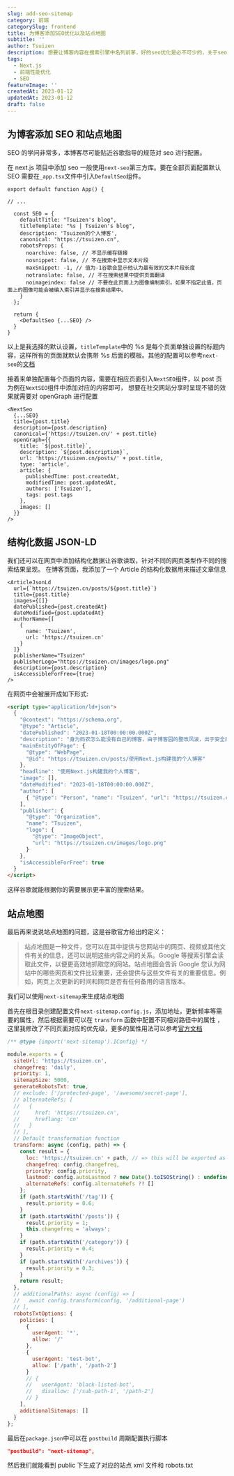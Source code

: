 ```yaml
---
slug: add-seo-sitemap
category: 前端
categorySlug: frontend
title: 为博客添加SEO优化以及站点地图
subtitle: ''
author: Tsuizen
description: 想要让博客内容在搜索引擎中名列前茅，好的seo优化是必不可少的，关于seo优化已经成了一门学问，本文在博客中进行了一番实践
tags:
  - Next.js
  - 前端性能优化
  - SEO
featureImage: ''
createdAt: 2023-01-12
updatedAt: 2023-01-12
draft: false
---
```


## 为博客添加 SEO 和站点地图

SEO 的学问非常多，本博客尽可能贴近谷歌指导的规范对 seo 进行配置。

在 next.js 项目中添加 seo 一般使用`next-seo`第三方库。要在全部页面配置默认 SEO 需要在`_app.tsx`文件中引入`DefaultSeo`组件。

```tsx
export default function App() {

// ...

  const SEO = {
    defaultTitle: "Tsuizen's blog",
    titleTemplate: "%s | Tsuizen's blog",
    description: 'Tsuizen的个人博客',
    canonical: "https://tsuizen.cn",
    robotsProps: {
      noarchive: false, // 不显示缓存链接
      nosnippet: false, // 不在搜索中显示文本片段
      maxSnippet: -1, // 值为-1谷歌会显示他认为最有效的文本片段长度
      notranslate: false, // 不在搜索结果中提供页面翻译
      noimageindex: false // 不要在此页面上为图像编制索引。如果不指定此值，页面上的图像可能会被编入索引并显示在搜索结果中。
    }
  };

  return {
    <DefaultSeo {...SEO} />
  }
}
```

以上是我选择的默认设置，`titleTemplate`中的 %s 是每个页面单独设置的标题内容，这样所有的页面就默认会携带 %s
后面的模板。其他的配置可以参考`next-seo`的[文档](https://github.com/garmeeh/next-seo)

接着来单独配置每个页面的内容，需要在相应页面引入`NextSEO`组件，以 post 页为例在`NextSEO`组件中添加对应的内容即可，
想要在社交网站分享时呈现不错的效果就需要对 openGraph 进行配置

```tsx
<NextSeo
  {...SEO}
  title={post.title}
  description={post.description}
  canonical={'https://tsuizen.cn/' + post.title}
  openGraph={{
    title: `${post.title}`,
    description: `${post.description}`,
    url: 'https://tsuizen.cn/posts/' + post.title,
    type: 'article',
    article: {
      publishedTime: post.createdAt,
      modifiedTime: post.updatedAt,
      authors: ['Tsuizen'],
      tags: post.tags
    },
    images: []
  }}
/>
```

## 结构化数据 JSON-LD

我们还可以在网页中添加结构化数据让谷歌读取，针对不同的网页类型作不同的搜索结果呈现。
在博客页面，我添加了一个 Article 的结构化数据用来描述文章信息

<Youtube videoId="vioCbTo3C-4" />

```tsx
<ArticleJsonLd
  url={`https://tsuizen.cn/posts/${post.title}`}
  title={post.title}
  images={[]}
  datePublished={post.createdAt}
  dateModified={post.updatedAt}
  authorName={[
    {
      name: 'Tsuizen',
      url: 'https://tsuizen.cn'
    }
  ]}
  publisherName="Tsuizen"
  publisherLogo="https://tsuizen.cn/images/logo.png"
  description={post.description}
  isAccessibleForFree={true}
/>
```

在网页中会被展开成如下形式:

```html
<script type="application/ld+json">
  {
    "@context": "https://schema.org",
    "@type": "Article",
    "datePublished": "2023-01-18T00:00:00.000Z",
    "description": "身为码农怎么能没有自己的博客，由于博客园的整改风波，出于安全原因决定自己搭建，顺便可以练习技术以及督促自己更新🧐。",
    "mainEntityOfPage": {
      "@type": "WebPage",
      "@id": "https://tsuizen.cn/posts/使用Next.js构建我的个人博客"
    },
    "headline": "使用Next.js构建我的个人博客",
    "image": [],
    "dateModified": "2023-01-18T00:00:00.000Z",
    "author": [
      { "@type": "Person", "name": "Tsuizen", "url": "https://tsuizen.cn" }
    ],
    "publisher": {
      "@type": "Organization",
      "name": "Tsuizen",
      "logo": {
        "@type": "ImageObject",
        "url": "https://tsuizen.cn/images/logo.png"
      }
    },
    "isAccessibleForFree": true
  }
</script>
```

这样谷歌就能根据你的需要展示更丰富的搜索结果。

## 站点地图

最后再来说说站点地图的问题，这是谷歌官方给出的定义：

> 站点地图是一种文件，您可以在其中提供与您网站中的网页、视频或其他文件有关的信息，还可以说明这些内容之间的关系。Google 等搜索引擎会读取此文件，以便更高效地抓取您的网站。站点地图会告诉 Google 您认为网站中的哪些网页和文件比较重要，还会提供与这些文件有关的重要信息。例如，网页上次更新的时间和网页是否有任何备用的语言版本。

我们可以使用`next-sitemap`来生成站点地图

首先在根目录创建配置文件`next-sitemap.config.js`，添加地址，更新频率等需要的属性，然后根据需要可以在 `transform` 函数中配置不同相对路径中的属性
，这里我修改了不同页面对应的优先级，更多的属性用法可以参考[官方文档](https://github.com/iamvishnusankar/next-sitemap)

```javascript
/** @type {import('next-sitemap').IConfig} */

module.exports = {
  siteUrl: 'https://tsuizen.cn',
  changefreq: 'daily',
  priority: 1,
  sitemapSize: 5000,
  generateRobotsTxt: true,
  // exclude: ['/protected-page', '/awesome/secret-page'],
  // alternateRefs: [
  //   {
  //     href: 'https://tsuizen.cn',
  //     hreflang: 'cn'
  //   }
  // ],
  // Default transformation function
  transform: async (config, path) => {
    const result = {
      loc: 'https://tsuizen.cn' + path, // => this will be exported as http(s)://<config.siteUrl>/<path>
      changefreq: config.changefreq,
      priority: config.priority,
      lastmod: config.autoLastmod ? new Date().toISOString() : undefined,
      alternateRefs: config.alternateRefs ?? []
    };
    if (path.startsWith('/tag')) {
      result.priority = 0.6;
    }
    if (path.startsWith('/posts')) {
      result.priority = 1;
      this.changefreq = 'always';
    }
    if (path.startsWith('/category')) {
      result.priority = 0.4;
    }
    if (path.startsWith('/archives')) {
      result.priority = 0.3;
    }
    return result;
  },
  // additionalPaths: async (config) => [
  //   await config.transform(config, '/additional-page')
  // ],
  robotsTxtOptions: {
    policies: [
      {
        userAgent: '*',
        allow: '/'
      },
      {
        userAgent: 'test-bot',
        allow: ['/path', '/path-2']
      }
      // {
      //   userAgent: 'black-listed-bot',
      //   disallow: ['/sub-path-1', '/path-2']
      // }
    ],
    additionalSitemaps: []
  }
};
```

最后在`package.json`中可以在 `postbuild` 周期配置执行脚本

```json
"postbuild": "next-sitemap",
```

然后我们就能看到 public 下生成了对应的站点 xml 文件和 robots.txt
